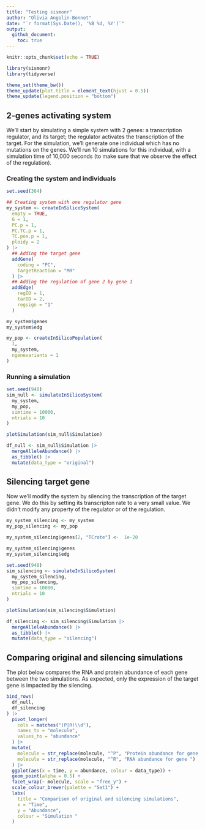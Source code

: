 ```yaml
---
title: "Testing sismonr"
author: "Olivia Angelin-Bonnet"
date: "`r format(Sys.Date(), '%B %d, %Y')`"
output: 
  github_document:
    toc: true
---
```


```r
knitr::opts_chunk$set(echo = TRUE)

library(sismonr)
library(tidyverse)
```

```r
theme_set(theme_bw())
theme_update(plot.title = element_text(hjust = 0.5))
theme_update(legend.position = "bottom")
```

## 2-genes activating system

We'll start by simulating a simple system with 2 genes: a transcription regulator, and its target; the regulator activates the transcription of the target. For the simulation, we'll generate one individual which has no mutations on the genes. We'll run 10 simulations for this individual, with a simulation time of 10,000 seconds (to make sure that we observe the effect of the regulation).

### Creating the system and individuals

```r
set.seed(364)

## Creating system with one regulator gene
my_system <- createInSilicoSystem(
  empty = TRUE, 
  G = 1,
  PC.p = 1,
  PC.TC.p = 1,
  TC.pos.p = 1,
  ploidy = 2
) |> 
  ## Adding the target gene
  addGene(
    coding = "PC",
    TargetReaction = "MR"
  ) |> 
  ## Adding the regulation of gene 2 by gene 1
  addEdge(
    regID = 1,
    tarID = 2,
    regsign = "1"
  )
```

```r
my_system$genes
my_system$edg
```

```r
my_pop <- createInSilicoPopulation(
  1,
  my_system,
  ngenevariants = 1
)
```


### Running a simulation

```r
set.seed(948)
sim_null <- simulateInSilicoSystem(
  my_system,
  my_pop,
  simtime = 10000,
  ntrials = 10
)
```

```r
plotSimulation(sim_null$Simulation)
```

```r
df_null <- sim_null$Simulation |> 
  mergeAlleleAbundance() |> 
  as_tibble() |> 
  mutate(data_type = "original")
```


## Silencing target gene

Now we'll modify the system by silencing the transcription of the target gene. We do this by setting its transcripton rate to a very small value. We didn't modify any property of the regulator or of the regulation.

```r
my_system_silencing <- my_system
my_pop_silencing <- my_pop

my_system_silencing$genes[2, "TCrate"] <-  1e-20
```


```r
my_system_silencing$genes
my_system_silencing$edg
```


```r
set.seed(948)
sim_silencing <- simulateInSilicoSystem(
  my_system_silencing,
  my_pop_silencing,
  simtime = 10000,
  ntrials = 10
)
```

```r
plotSimulation(sim_silencing$Simulation)
```

```r
df_silencing <- sim_silencing$Simulation |> 
  mergeAlleleAbundance() |> 
  as_tibble() |> 
  mutate(data_type = "silencing")
```

## Comparing original and silencing simulations

The plot below compares the RNA and protein abundance of each gene between the two simulations. As expected, only the expression of the target gene is impacted by the silencing.

```r
bind_rows(
  df_null,
  df_silencing
) |> 
  pivot_longer(
    cols = matches("(P|R)\\d"),
    names_to = "molecule",
    values_to = "abundance"
  ) |> 
  mutate(
    molecule = str_replace(molecule, "^P", "Protein abundance for gene "),
    molecule = str_replace(molecule, "^R", "RNA abundance for gene ")
  ) |> 
  ggplot(aes(x = time, y = abundance, colour = data_type)) +
  geom_point(alpha = 0.5) +
  facet_wrap(~ molecule, scale = "free_y") +
  scale_colour_brewer(palette = "Set1") +
  labs(
    title = "Comparison of original and silencing simulations",
    x = "Time",
    y = "Abundance",
    colour = "Simulation "
  )
```





